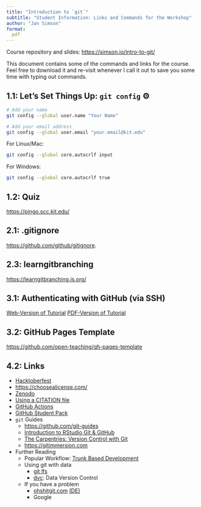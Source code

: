```yaml
---
title: "Introduction to `git`"
subtitle: "Student Information: Links and Commands for the Workshop"
author: "Jan Simson"
format:
  pdf
---
```


Course repository and slides: <https://simson.io/intro-to-git/>

This document contains some of the commands and links for the course. Feel free to download it and re-visit whenever I call it out to save you some time with typing out commands.

## 1.1: Let's Set Things Up: `git config` ⚙️

```bash
# Add your name
git config --global user.name "Your Name"

# Add your email address
git config --global user.email "your.email@kit.edu"
```

For Linux/Mac:

```bash
git config --global core.autocrlf input
```

For Windows:

```bash
git config --global core.autocrlf true
```

## 1.2: Quiz

<https://pingo.scc.kit.edu/>

## 2.1: .gitignore

<https://github.com/github/gitignore>.

## 2.3: learngitbranching

<https://learngitbranching.js.org/>

## 3.1: Authenticating with GitHub (via SSH)

[Web-Version of Tutorial](https://lmu-osc.github.io/Introduction-RStudio-Git-GitHub/SSH.html)
[PDF-Version of Tutorial](https://simson.io/intro-to-git/output/resources/ssh/how-to-setup-github-ssh.pdf)

## 3.2: GitHub Pages Template

<https://github.com/open-teaching/gh-pages-template>

## 4.2: Links

- [Hacktoberfest](https://hacktoberfest.com/)
- <https://choosealicense.com/>
- [Zenodo](https://zenodo.org/about)
- [Using a CITATION file](https://docs.github.com/en/repositories/managing-your-repositorys-settings-and-features/customizing-your-repository/about-citation-files)
- [GitHub Actions](https://github.com/features/actions)
- [GitHub Student Pack](https://education.github.com/pack)
- `git` Guides
  - <https://github.com/git-guides>
  - [Introduction to RStudio Git & GitHub](https://lmu-osc.github.io/Introduction-RStudio-Git-GitHub/)
  - [The Carpentries: Version Control with Git](https://swcarpentry.github.io/git-novice/)
  - <https://gitimmersion.com>
- Further Reading
  - Popular Workflow: [Trunk Based Development](https://www.atlassian.com/continuous-delivery/continuous-integration/trunk-based-development)
  - Using git with data
    - [git lfs](https://git-lfs.github.com/)
    - [dvc](https://dvc.org/): Data Version Control
  - If you have a problem
    - [ohshitgit.com](https://ohshitgit.com/) [(DE)](https://ohshitgit.com/de)
    - Google
